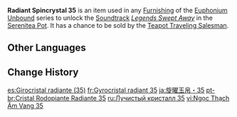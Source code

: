 {{Item Infobox
|id           = 141035
|image        = Item Radiant Spincrystal.png
|type         = Adventure Items
|group        = Radiant Spincrystals
|group2       = Liyue Spincrystals
|quality      = 4
|invCategory  = Precious Items
|description  = This wondrous crystal contains a certain rhythm, like something beautiful woven from delicate silk. These items can be found throughout the mainland or from merchants who collect curios. The tune held within this crystal can be revivified in your [[Serenitea Pot]] using either "[[Euphonium Unbound: Winding]]" or "[[Euphonium Unbound: Soaring]]." The tune contained within this [[Radiant Spincrystal]] is "[[Legends Swept Away]]."
|source1      = [[Chubby]]
|track        = Legends Swept Away
}}
'''Radiant Spincrystal 35''' is an item used in any [[Furnishing]] of the [[Euphonium Unbound]] series to unlock the [[Soundtrack]] ''[[Legends Swept Away]]'' in the [[Serenitea Pot]]. It has a chance to be sold by the [[Teapot Traveling Salesman]].

==Other Languages==
{{Other Languages
|default_hidden = 1
|en      = Radiant Spincrystal 35
|zhs     = 旋曜玉帛・其三十五
|zhs_rm  = Xuán Yào Yùbó - Qí Sānshíwǔ
|zht     = 旋曜玉帛・其三十五
|zht_rm  = Xuán Yào Yùbó - Qí Sānshíwǔ
|ja      = 旋曜玉帛・35
|ja_rm   = Sen'you Gyokuhaku - Sanjuugo{{Assumed}}
|ko      = 빛나는 결정・35
|ko_rm   = Binnaneun Gyeoljeong - Samsibo
|es      = Girocristal radiante (35)
|fr      = Gyrocristal radiant 35
|ru      = Лучистый кристалл {{tt|35|}}
|th      = Radiant Spincrystal 35
|vi      = Ngọc Thạch Âm Vang 35
|de      = Strahlender Drehkristall XXXV
|id      = Radiant Spincrystal 35
|pt      = Cristal Rodopiante Radiante 35
|tr      = Parlak Burgu Kristal 35
|it      = Voltacristallo radioso 35
}}

==Change History==
{{Change History|2.4}}

[[es:Girocristal radiante (35)]]
[[fr:Gyrocristal radiant 35]]
[[ja:旋曜玉帛・35]]
[[pt-br:Cristal Rodopiante Radiante 35]]
[[ru:Лучистый кристалл 35]]
[[vi:Ngọc Thạch Âm Vang 35]]